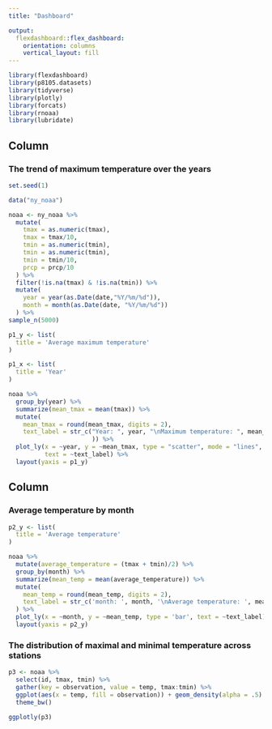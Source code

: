```yaml
---
title: "Dashboard"

output: 
  flexdashboard::flex_dashboard:
    orientation: columns
    vertical_layout: fill
---
```


```r
library(flexdashboard)
library(p8105.datasets)
library(tidyverse)
library(plotly)
library(forcats)
library(rnoaa)
library(lubridate)
```

Column {data-width=650}
-----------------------------------------------------------------------

### The trend of maximum temperature over the years

```r
set.seed(1)

data("ny_noaa")

noaa <- ny_noaa %>% 
  mutate(
    tmax = as.numeric(tmax),
    tmax = tmax/10,
    tmin = as.numeric(tmin),
    tmin = as.numeric(tmin),
    tmin = tmin/10,
    prcp = prcp/10
  ) %>% 
  filter(!is.na(tmax) & !is.na(tmin)) %>% 
  mutate(
    year = year(as.Date(date,"%Y/%m/%d")),
    month = month(as.Date(date, "%Y/%m/%d"))
  ) %>% 
sample_n(5000)

p1_y <- list(
  title = 'Average maximum temperature'
)

p1_x <- list(
  title = 'Year'
)

noaa %>% 
  group_by(year) %>% 
  summarize(mean_tmax = mean(tmax)) %>% 
  mutate(
    mean_tmax = round(mean_tmax, digits = 2),
    text_label = str_c("Year: ", year, "\nMaximum temperature: ", mean_tmax
                       )) %>% 
  plot_ly(x = ~year, y = ~mean_tmax, type = "scatter", mode = "lines", 
          text = ~text_label) %>% 
  layout(yaxis = p1_y)

```

Column {data-width=350}
-----------------------------------------------------------------------

### Average temperature by month

```r

p2_y <- list(
  title = 'Average temperature'
)

noaa %>% 
  mutate(average_temperature = (tmax + tmin)/2) %>% 
  group_by(month) %>% 
  summarize(mean_temp = mean(average_temperature)) %>% 
  mutate(
    mean_temp = round(mean_temp, digits = 2),
    text_label = str_c('month: ', month, '\nAverage temperature: ', mean_temp)
  ) %>% 
  plot_ly(x = ~month, y = ~mean_temp, type = 'bar', text = ~text_label) %>% 
  layout(yaxis = p2_y)

```

### The distribution of maximal and minimal temperature across stations

```r

p3 <- noaa %>%
  select(id, tmax, tmin) %>% 
  gather(key = observation, value = temp, tmax:tmin) %>% 
  ggplot(aes(x = temp, fill = observation)) + geom_density(alpha = .5) +
  theme_bw()
  
ggplotly(p3)

```

